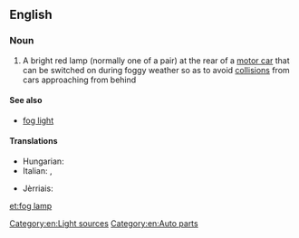 ==English==

===Noun===
{{en-noun|head=[[fog]] [[lamp]]}}

# {{context|automotive}} A bright red lamp (normally one of a pair) at the rear of a [[motor car]] that can be switched on during foggy weather so as to avoid [[collision]]s from cars approaching from behind

====See also====
* [[fog light]]

====Translations====
{{trans-top|a bright red lamp at the rear of a motor car}}
* Hungarian: {{t-|hu|ködlámpa}}
* Italian: {{t-|it|antinebbia|m}}, {{t-|it|fendinebbia|m}}
{{trans-mid}}
* Jèrriais: {{tø|roa-jer|veue d'bliâse|f}}
{{trans-bottom}}

[[Category:en:Light sources]]
[[Category:en:Auto parts]]

[[et:fog lamp]]